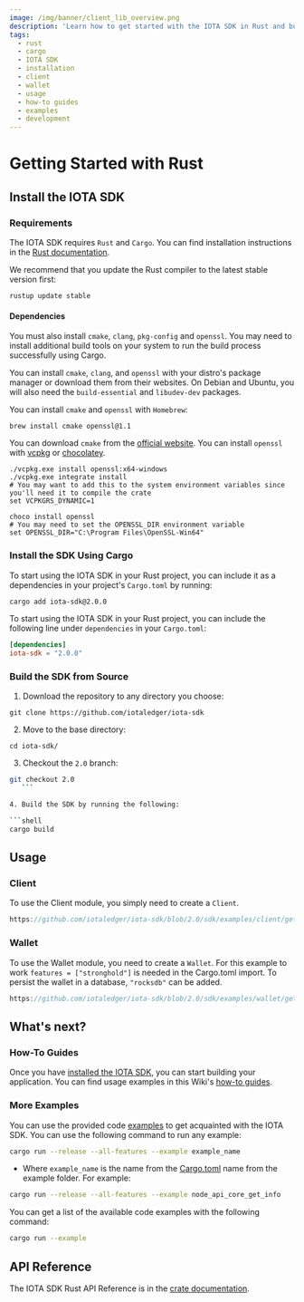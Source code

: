```yaml
---
image: /img/banner/client_lib_overview.png
description: 'Learn how to get started with the IOTA SDK in Rust and build applications for IOTA.'
tags:
  - rust
  - cargo
  - IOTA SDK
  - installation
  - client
  - wallet
  - usage
  - how-to guides
  - examples
  - development
---
```



# Getting Started with Rust

<WarningPasswordStorage />

## Install the IOTA SDK

### Requirements

The IOTA SDK requires `Rust` and `Cargo`. You can find installation instructions in
the [Rust documentation](https://doc.rust-lang.org/cargo/getting-started/installation.html).

We recommend that you update the Rust compiler to the latest stable version first:

```shell
rustup update stable
```

#### Dependencies

You must also install `cmake`, `clang`, `pkg-config` and `openssl`. You may need to install additional build tools on
your system to run the build process successfully using Cargo.

<Tabs groupId="os" queryString>
<TabItem value="linux" label="Linux">

You can install `cmake`, `clang`, and `openssl` with your distro's package manager or download them from their websites.
On Debian and Ubuntu, you will also need the `build-essential` and `libudev-dev` packages.

</TabItem>

<TabItem value="mac" label="macOS">

You can install `cmake` and `openssl` with `Homebrew`:

```
brew install cmake openssl@1.1
```

</TabItem>
<TabItem value="windows" label="Windows">

You can download `cmake` from the [official website](https://cmake.org/download/). You can install `openssl`
with [vcpkg](https://github.com/microsoft/vcpkg) or [chocolatey](https://chocolatey.org/).

<Tabs groupId="windowsPackageManager" queryString>
<TabItem value="vcpkg" label="vcpkg">

```shell
./vcpkg.exe install openssl:x64-windows
./vcpkg.exe integrate install
# You may want to add this to the system environment variables since you'll need it to compile the crate
set VCPKGRS_DYNAMIC=1
```

</TabItem>
<TabItem value="chocolatey" label="chocolatey">

```
choco install openssl
# You may need to set the OPENSSL_DIR environment variable
set OPENSSL_DIR="C:\Program Files\OpenSSL-Win64"
```

</TabItem>
</Tabs>
</TabItem>
</Tabs>

### Install the SDK Using Cargo

<Tabs>
<TabItem value="cargo" label="Cargo add">

To start using the IOTA SDK in your Rust project, you can include it as a dependencies in your project's `Cargo.toml` by running:

```bash
cargo add iota-sdk@2.0.0
```

</TabItem>

<TabItem value="manual" label="Cargo.toml">

To start using the IOTA SDK in your Rust project, you can include the following line under `dependencies` in your `Cargo.toml`:

```toml
[dependencies]
iota-sdk = "2.0.0"
```

</TabItem>
</Tabs>

### Build the SDK from Source

1. Download the repository to any directory you choose:

```shell
git clone https://github.com/iotaledger/iota-sdk
   ```

2. Move to the base directory:

```shell
cd iota-sdk/
   ```

3. Checkout the `2.0` branch:

 ```bash
 git checkout 2.0
    ```

4. Build the SDK by running the following:

```shell
cargo build
   ```

## Usage

### Client

To use the Client module, you simply need to create a `Client`.

```rust reference
https://github.com/iotaledger/iota-sdk/blob/2.0/sdk/examples/client/getting_started.rs#L10-L23
```

### Wallet

To use the Wallet module, you need to create a `Wallet`.
For this example to work `features = ["stronghold"]` is needed in the Cargo.toml import. To persist the wallet in a database,
`"rocksdb"` can be added.

```rust reference
https://github.com/iotaledger/iota-sdk/blob/2.0/sdk/examples/wallet/getting_started.rs#L12-L56
```

## What's next?

### How-To Guides

Once you have [installed the IOTA SDK](#install-the-iota-sdk), you can start building your application. You can find
usage examples in this Wiki's [how-to guides](../how-tos/introduction.md).

<EditDotEnv />

### More Examples

You can use the provided code [examples](https://github.com/iotaledger/iota-sdk/tree/2.0/sdk/examples) to get
acquainted with the IOTA SDK. You can use the following command to run any example:

```bash
cargo run --release --all-features --example example_name
```

- Where `example_name` is the name from
the [Cargo.toml](https://github.com/iotaledger/iota-sdk/blob/develop/sdk/Cargo.toml) name from the example folder.
For example:

```bash
cargo run --release --all-features --example node_api_core_get_info
```

You can get a list of the available code examples with the following command:

```bash
cargo run --example
```

## API Reference

The IOTA SDK Rust API Reference is in the [crate documentation](https://docs.rs/iota-sdk/latest/iota_sdk/).
